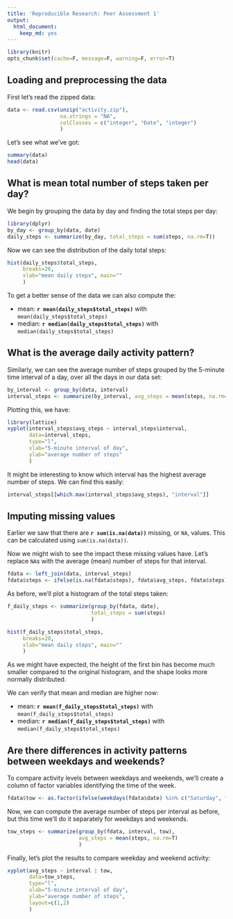 ```yaml
---
title: 'Reproducible Research: Peer Assessment 1'
output:
  html_document:
    keep_md: yes
---
```

```r
library(knitr)
opts_chunk$set(cache=F, message=F, warning=F, error=T)
```

## Loading and preprocessing the data
First let's read the zipped data:
``` r
data <- read.csv(unzip("activity.zip"), 
                 na.strings = "NA", 
                 colClasses = c("integer", "Date", "integer")
                 )
```
Let's see what we've got:
``` r
summary(data)
head(data)
```


## What is mean total number of steps taken per day?
We begin by grouping the data by day and finding the total steps per day:
``` r
library(dplyr)
by_day <- group_by(data, date)
daily_steps <- summarize(by_day, total_steps = sum(steps, na.rm=T))
```

Now we can see the distribution of the daily total steps:
``` r
hist(daily_steps$total_steps, 
     breaks=20,
     xlab="mean daily steps", main=""
     )
```

To get a better sense of the data we can also compute the: 

* mean: **`r mean(daily_steps$total_steps)`** with ` mean(daily_steps$total_steps)`  
* median: **`r median(daily_steps$total_steps)`** with ` median(daily_steps$total_steps)`


## What is the average daily activity pattern?
Similarly, we can see the average number of steps grouped by the 5-minute time interval of a day, over all the days in our data set:

``` r
by_interval <- group_by(data, interval)
interval_steps <- summarize(by_interval, avg_steps = mean(steps, na.rm=T))
```

Plotting this, we have:
``` r
library(lattice)
xyplot(interval_steps$avg_steps ~ interval_steps$interval, 
       data=interval_steps, 
       type="l",
       xlab="5-minute interval of day",
       ylab="average number of steps"
       )
```
  
It might be interesting to know which interval has the highest average number of steps. We can find this easily:
``` r
interval_steps[[which.max(interval_steps$avg_steps), "interval"]]
```


## Imputing missing values
Earlier we saw that there are **`r sum(is.na(data))`** missing, or `NA`, values. This can be calculated using `sum(is.na(data))`.  

Now we might wish to see the impact these missing values have. Let's replace `NA`s with the average (mean) number of steps for that interval.  

``` r
fdata <- left_join(data, interval_steps) 
fdata$steps <- ifelse(is.na(fdata$steps), fdata$avg_steps, fdata$steps)
```

As before, we'll plot a histogram of the total steps taken:

``` r
f_daily_steps <- summarize(group_by(fdata, date),
                           total_steps = sum(steps)
                           )

hist(f_daily_steps$total_steps, 
     breaks=20,
     xlab="mean daily steps", main=""
     )
```

As we might have expected, the height of the first bin has become much smaller compared to the original histogram, and the shape looks more normally distributed. 

We can verify that mean and median are higher now:

* mean: **`r mean(f_daily_steps$total_steps)`** with ` mean(f_daily_steps$total_steps)`  
* median: **`r median(f_daily_steps$total_steps)`** with ` median(f_daily_steps$total_steps)`


## Are there differences in activity patterns between weekdays and weekends?
To compare activity levels between weekdays and weekends, we'll create a column of factor variables identifying the time of the week.
``` r
fdata$tow <- as.factor(ifelse(weekdays(fdata$date) %in% c("Saturday", "Sunday"), "weekend", "weekday"))

```

Now, we can compute the average number of steps per interval as before, but this time we'll do it separately for weekdays and weekends.

``` r
tow_steps <- summarize(group_by(fdata, interval, tow),
                       avg_steps = mean(steps, na.rm=T)
                       )
```

Finally, let's plot the results to compare weekday and weekend activity:

``` r
xyplot(avg_steps ~ interval | tow,
       data=tow_steps, 
       type="l",
       xlab="5-minute interval of day",
       ylab="average number of steps",
       layout=c(1,2)
       )

```


